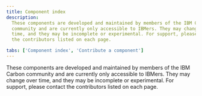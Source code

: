 ```yaml
---
title: Component index
description:
  These components are developed and maintained by members of the IBM Carbon
  community and are currently only accessible to IBMers. They may change over
  time, and they may be incomplete or experimental. For support, please contact
  the contributors listed on each page.

tabs: ['Component index', 'Contribute a component']
---
```



<PageDescription>

These components are developed and maintained by members of the IBM Carbon
community and are currently only accessible to IBMers. They may change over
time, and they may be incomplete or experimental. For support, please contact
the contributors listed on each page.

</PageDescription>

<ComponentIndexPage />
